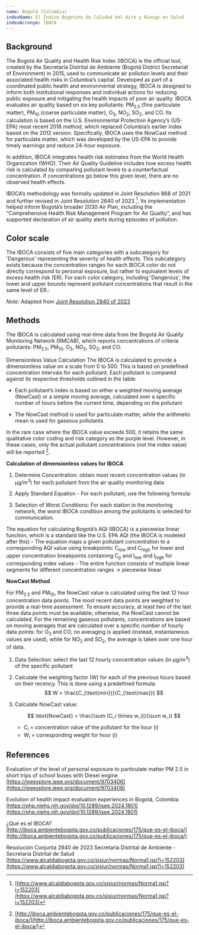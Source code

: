 ```yaml
---
name: Bogotá (Columbia)
indexName: El Índice Bogotano de Calidad del Aire y Riesgo en Salud
indexAcronym: IBOCA
---
```



## Background

The Bogotá Air Quality and Health Risk Index (IBOCA) is the official tool, created by the Secretaría Distrital de Ambiente (Bogotá District 
Secretariat of Environment) in 2015, used to communicate air pollution levels and their associated health risks in Columbia’s capital. Developed as 
part of a coordinated public health and environmental strategy, IBOCA is designed to inform both institutional responses and individual actions for 
reducing public exposure and mitigating the health impacts of poor air quality. IBOCA evaluates air quality based on six key pollutants: PM<sub>2.5</sub> 
(fine particulate matter), PM<sub>10</sub> (coarse particulate matter), O<sub>3</sub>, NO<sub>2</sub>, SO<sub>2</sub>, and CO. Its calculation is based on the U.S. Environmental Protection Agency’s 
(US-EPA) most recent 2018 method, which replaced Columbia’s earlier index based on the 2012 version. Specifically, IBOCA uses the NowCast method for 
particulate matter, which was developed by the US-EPA to provide timely warnings and reduce 24-hour exposure. 

In addition, IBOCA integrates health risk estimates from the World Health Organization (WHO). Their Air Quality Guideline includes how excess health risk 
is calculated by comparing pollutant levels to a counterfactual concentration. If concentrations go below this given level, there are no observed health effects. 

IBOCA’s methodology was formally updated in Joint Resolution 868 of 2021 and further revised in Joint Resolution 2840 of 2023 [^1]. Its implementation helped 
inform Bogotá’s broader 2030 Air Plan, including the “Comprehensive Health Risk Management Program for Air Quality”, and has supported declaration of air 
quality alerts during episodes of pollution. 



## Color scale

The IBOCA consists of five main categories with a subcategory for 'Dangerous' representing the severity of health effects. 
This subcategory exists because the concentration ranges for each IBOCA color do not directly correspond to personal exposure, 
but rather to equivalent levels of excess health risk (ER). For each color category, including 'Dangerous', the lower and upper 
bounds represent pollutant concentrations that result in the same level of ER.: 

<ColorScale index="bogota" value={true} />

_Note_: Adapted from [Joint Resolution 2840 of 2023](https://www.alcaldiabogota.gov.co/sisjur/normas/Norma1.jsp?i=152203)

## Methods

The IBOCA is calculated using real-time data from the Bogotá Air Quality Monitoring Network (RMCAB), which reports concentrations of criteria pollutants: 
PM<sub>2.5</sub>, PM<sub>10</sub>, O<sub>3</sub>, NO<sub>2</sub>, SO<sub>2</sub>, and CO. 

Dimensionless Value Calculation
The IBOCA is calculated to provide a dimensionless value on a scale from 0 to 500. This is based on predefined concentration intervals for each pollutant. 
Each pollutant is compared against its respective thresholds outlined in the table: 


<BreakpointsTable index="bogota" />

- Each pollutant’s index is based on either a weighted moving average (NowCast) or a simple moving average, calculated over a specific number 
of hours before the current time, depending on the pollutant

- The NowCast method is used for particulate matter, while the arithmetic mean is used for gaseous pollutants


<Admonition type="note">

In the rare case where the IBOCA value exceeds 500, it retains the same qualitative color coding and risk category as the purple level. 
However, in these cases, only the actual pollutant concentrations (not the index value) will be reported [^2]. 

</Admonition>

**Calculation of dimensionless values for IBOCA**
1. Determine Concentration: obtain most recent concentration values (in µg/m<sup>3</sup>) for each pollutant from the air quality monitoring data

2. Apply Standard Equation - For each pollutant, use the following formula: 

<div class="latex-container">
  <PiecewiseLatexDoc label="AQI" />
</div>

<AqiCalculator
  client:only="solid"
  index="bogota"
  acronym={frontmatter.indexAcronym}
/>

3. Selection of Worst Conditions: For each station in the monitoring network, the worst IBOCA condition among the pollutants is selected for communication. 

<Admonition type="note">

The equation for calculating Bogotá’s AQI (IBOCA) is a piecewise linear function, which is a standard like the U.S. EPA AQI (the IBOCA is modeled after this) 
    - The equation maps a given pollutant concentration to a corresponding AQI value using breakpoints: C<sub>low</sub> and C<sub>high</sub> for lower and upper concentration 
    breakpoints containing C<sub>p</sub> and I<sub>low</sub> and I<sub>high</sub> for corresponding index values 
    - The entire function consists of multiple linear segments for different concentration ranges → piecewise linear

</Admonition>

**NowCast Method**

For PM<sub>2.5</sub> and PM<sub>10</sub>, the NowCast value is calculated using the last 12 hour concentration data points. The most recent data points are weighted to provide a real-time 
assessment. To ensure accuracy, at least two of the last three data points must be available; otherwise, the NowCast cannot be calculated. For the remaining gaseous pollutants, 
concentrations are based on moving averages that are calculated over a specific number of hourly data points: for O<sub>3</sub> and CO, no averaging is applied (instead, instantaneous 
values are used), while for NO<sub>2</sub> and SO<sub>2</sub>, the average is taken over one hour of data. 

1. Data Selection: select the last 12 hourly concentration values (in µg/m<sup>3</sup>) of the specific pollutant
2. Calculate the weighting factor (W) for each of the previous hours based on their recency. This is done using a predefined formula: 
$$ W = \frac{C_{\text{min}}}{C_{\text{max}}} $$

3. Calculate NowCast value: 

    $$ \text{NowCast} = \frac{\sum (C_i \times w_i)}{\sum w_i} $$
    - C<sub>i</sub> = concentration value of the pollutant for the hour (i)
    - W<sub>i</sub> = corresponding weight for hour (i)

## References

Evaluation of the level of personal exposure to particulate matter PM 2.5 in short trips of school buses with Diesel engine
[https://ieeexplore.ieee.org/document/9703406](https://ieeexplore.ieee.org/document/9703406)

Evolution of health impact evaluation experiences in Bogotá, Colombia
[https://ehp.niehs.nih.gov/doi/10.1289/isee.2024.1801](https://ehp.niehs.nih.gov/doi/10.1289/isee.2024.1801)

¿Qué es el IBOCA?
[http://iboca.ambientebogota.gov.co/publicaciones/175/que-es-el-iboca/](http://iboca.ambientebogota.gov.co/publicaciones/175/que-es-el-iboca/)

Resolución Conjunta 2840 de 2023 Secretaría Distrital de Ambiente - Secretaría Distrital de Salud
[https://www.alcaldiabogota.gov.co/sisjur/normas/Norma1.jsp?i=152203](https://www.alcaldiabogota.gov.co/sisjur/normas/Norma1.jsp?i=152203)


[^1]: [https://www.alcaldiabogota.gov.co/sisjur/normas/Norma1.jsp?i=152203](https://www.alcaldiabogota.gov.co/sisjur/normas/Norma1.jsp?i=152203)
[^2]: [http://iboca.ambientebogota.gov.co/publicaciones/175/que-es-el-iboca/](http://iboca.ambientebogota.gov.co/publicaciones/175/que-es-el-iboca/)
